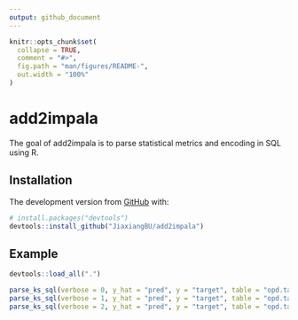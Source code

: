 ```yaml
---
output: github_document
---
```


<!-- README.md is generated from README.Rmd. Please edit that file -->

```r
knitr::opts_chunk$set(
  collapse = TRUE,
  comment = "#>",
  fig.path = "man/figures/README-",
  out.width = "100%"
)
```
# add2impala

<!-- badges: start -->
<!-- badges: end -->

The goal of add2impala is to parse statistical metrics and encoding in SQL using R.

## Installation

The development version from [GitHub](https://github.com/) with:

``` r
# install.packages("devtools")
devtools::install_github("JiaxiangBU/add2impala")
```
## Example

```r
devtools::load_all(".")
```

```r
parse_ks_sql(verbose = 0, y_hat = "pred", y = "target", table = "opd.table")
parse_ks_sql(verbose = 1, y_hat = "pred", y = "target", table = "opd.table")
parse_ks_sql(verbose = 2, y_hat = "pred", y = "target", table = "opd.table")
```

